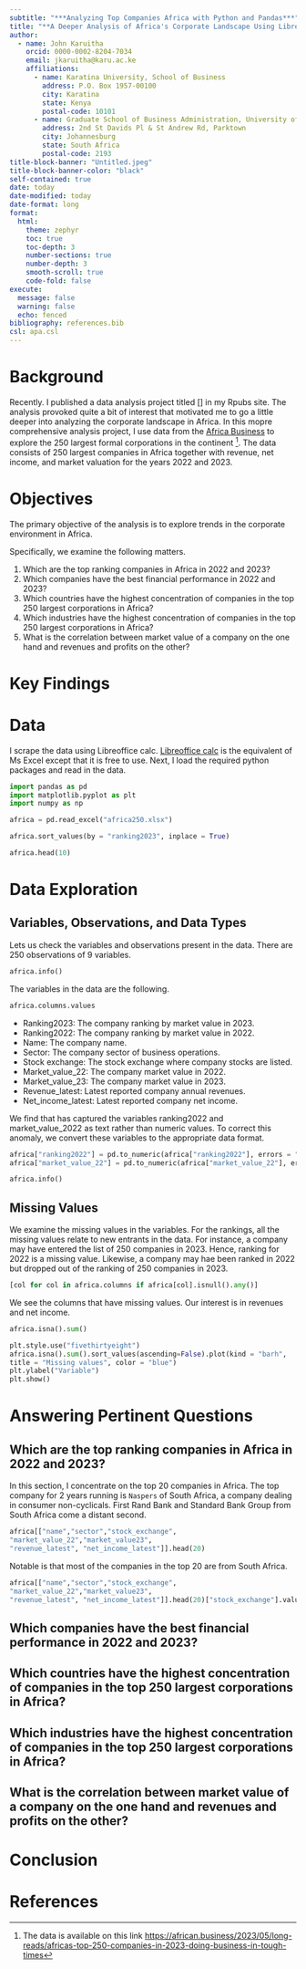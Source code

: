 ```yaml
---
subtitle: "***Analyzing Top Companies Africa with Python and Pandas***"
title: "**A Deeper Analysis of Africa's Corporate Landscape Using Libreoffice and Python**"
author:
  - name: John Karuitha
    orcid: 0000-0002-8204-7034
    email: jkaruitha@karu.ac.ke
    affiliations:
      - name: Karatina University, School of Business
        address: P.O. Box 1957-00100
        city: Karatina
        state: Kenya
        postal-code: 10101
      - name: Graduate School of Business Administration, University of the Witwatersrand
        address: 2nd St Davids Pl & St Andrew Rd, Parktown
        city: Johannesburg
        state: South Africa
        postal-code: 2193
title-block-banner: "Untitled.jpeg"
title-block-banner-color: "black"
self-contained: true
date: today
date-modified: today
date-format: long
format: 
  html:
    theme: zephyr
    toc: true
    toc-depth: 3
    number-sections: true
    number-depth: 3
    smooth-scroll: true
    code-fold: false
execute: 
  message: false
  warning: false
  echo: fenced
bibliography: references.bib
csl: apa.csl
---
```


# **Background**

Recently. I published a data analysis project titled [] in my Rpubs site. The analysis provoked quite a bit of interest that motivated me to go a little deeper into analyzing the corporate landscape in Africa. In this mopre comprehensive analysis project, I use data from the [Africa Business](https://african.business/2023/05/long-reads/africas-top-250-companies-in-2023-doing-business-in-tough-times) to explore the 250 largest formal corporations in the continent ^[The data is available on this link <https://african.business/2023/05/long-reads/africas-top-250-companies-in-2023-doing-business-in-tough-times>]. The data consists of 250 largest companies in Africa together with revenue, net income, and market valuation for the years 2022 and 2023.

# **Objectives**

The primary objective of the analysis is to explore trends in the corporate environment in Africa. 

Specifically, we examine the following matters. 

1. Which are the top ranking companies in Africa in 2022 and 2023?
2. Which companies have the best financial performance in 2022 and 2023?
3. Which countries have the highest concentration of companies in the top 250 largest corporations in Africa?
4. Which industries have the highest concentration of companies in the top 250 largest corporations in Africa?
5. What is the correlation between market value of a company on the one hand and revenues and profits on the other?

# **Key Findings**

# **Data**

I scrape the data using Libreoffice calc. [Libreoffice calc](https://www.libreoffice.org/discover/calc/) is the equivalent of Ms Excel except that it is free to use. Next, I load the required python packages and read in the data. 

```python
import pandas as pd
import matplotlib.pyplot as plt
import numpy as np
```

```python
africa = pd.read_excel("africa250.xlsx")

africa.sort_values(by = "ranking2023", inplace = True)

africa.head(10)
```

# **Data Exploration**

## **Variables, Observations, and Data Types**

Lets us check the variables and observations present in the data. There are 250 observations of 9 variables. 

```python
africa.info()
```

The variables in the data are the following. 

```python
africa.columns.values
```

- Ranking2023: The company ranking by market value in 2023.
- Ranking2022: The company ranking by market value in 2022.
- Name: The company name.
- Sector: The company sector of business operations.
- Stock exchange: The stock exchange where company stocks are listed.
- Market_value_22: The company market value in 2022.
- Market_value_23: The company market value in 2023.
- Revenue_latest: Latest reported company annual revenues.
- Net_income_latest: Latest reported company net income. 

We find that has captured the variables ranking2022 and market_value_2022 as text rather than numeric values. To correct this anomaly, we convert these variables to the appropriate data format. 

```python
africa["ranking2022"] = pd.to_numeric(africa["ranking2022"], errors = "coerce")
africa["market_value_22"] = pd.to_numeric(africa["market_value_22"], errors = "coerce")

africa.info()
```


## **Missing Values**

We examine the missing values in the variables. For the rankings, all the missing values relate to new entrants in the data. For instance, a company may have entered the list of 250 companies in 2023. Hence, ranking for 2022 is a missing value. Likewise, a company may hae been ranked in 2022 but dropped out of the ranking of 250 companies in 2023.

```python
[col for col in africa.columns if africa[col].isnull().any()]
```

We see the columns that have missing values. Our interest is in revenues and net income. 

```python
africa.isna().sum()
```

```python
plt.style.use("fivethirtyeight")
africa.isna().sum().sort_values(ascending=False).plot(kind = "barh",
title = "Missing values", color = "blue")
plt.ylabel("Variable")
plt.show()
```

# **Answering Pertinent Questions**

## Which are the top ranking companies in Africa in 2022 and 2023?

In this section, I concentrate on the top 20 companies in Africa. The top company for 2 years running is `Naspers` of South Africa, a company dealing in consumer non-cyclicals. First Rand Bank and Standard Bank Group from South Africa come a distant second. 

```python
africa[["name","sector","stock_exchange",
"market_value_22","market_value23",
"revenue_latest", "net_income_latest"]].head(20)
```

Notable is that most of the companies in the top 20 are from South Africa. 

```python
africa[["name","sector","stock_exchange",
"market_value_22","market_value23",
"revenue_latest", "net_income_latest"]].head(20)["stock_exchange"].value_counts().plot(kind = "pie", title = "Domicile of Top 20 Companies in Africa", autopct = "%1.0f%%")
```



## Which companies have the best financial performance in 2022 and 2023?

## Which countries have the highest concentration of companies in the top 250 largest corporations in Africa?

## Which industries have the highest concentration of companies in the top 250 largest corporations in Africa?

## What is the correlation between market value of a company on the one hand and revenues and profits on the other?

# **Conclusion**



# **References** {.unnumbered}